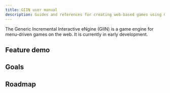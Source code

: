 ```yaml
---
title: GIIN user manual
description: Guides and references for creating web-based games using GIIN.
---
```


The Generic Incremental Interactive eNgine (GIIN) is a game engine for menu-driven games on the web. It is currently in early development. 

## Feature demo

## Goals

## Roadmap
